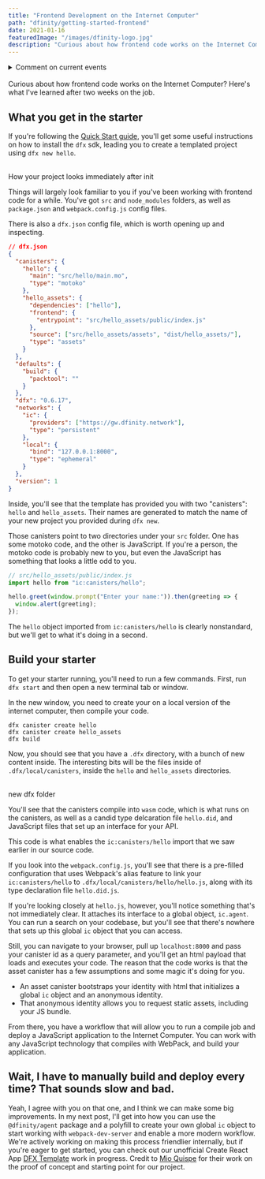 ```yaml
---
title: "Frontend Development on the Internet Computer"
path: "dfinity/getting-started-frontend"
date: 2021-01-16
featuredImage: "/images/dfinity-logo.jpg"
description: "Curious about how frontend code works on the Internet Computer? Here's what I've learned after two weeks on the job"
---
```



<details>
  <summary>Comment on current events</summary>
  Before I get started, I'm writing this between January 6, when Trump supporters
  stormed the US Capitol, and January 20th, when Joe Biden is set to be inaugurated
  as president. As unsettling as it is to see unfold, it is a reminder that the United
  States is still suffering under institutions that coddle white supremacy and racial
  resentment, stoked by income inequality and unscrupulous politicians. I'd like
  to simply state that Black and Indigenous lives matter, LGBTQIA+ lives matter,
  and that systems of power that benefit some over the good of the many are wrong,
  even when I am part of the group benefiting.
</details>
<br />
Curious about how frontend code works on the Internet Computer? Here's what I've learned after two weeks on the job.

## What you get in the starter

If you're following the [Quick Start guide](https://sdk.dfinity.org/docs/quickstart/quickstart-intro.html), you'll get some useful instructions on how to install the `dfx` sdk, leading you to create a templated project using `dfx new hello`.

<BlogImage src={dfxHello}>
  <br />
  How your project looks immediately after init
</BlogImage>

Things will largely look familiar to you if you've been working with frontend code for a while. You've got `src` and `node_modules` folders, as well as `package.json` and `webpack.config.js` config files.

There is also a `dfx.json` config file, which is worth opening up and inspecting.

```json
// dfx.json
{
  "canisters": {
    "hello": {
      "main": "src/hello/main.mo",
      "type": "motoko"
    },
    "hello_assets": {
      "dependencies": ["hello"],
      "frontend": {
        "entrypoint": "src/hello_assets/public/index.js"
      },
      "source": ["src/hello_assets/assets", "dist/hello_assets/"],
      "type": "assets"
    }
  },
  "defaults": {
    "build": {
      "packtool": ""
    }
  },
  "dfx": "0.6.17",
  "networks": {
    "ic": {
      "providers": ["https://gw.dfinity.network"],
      "type": "persistent"
    },
    "local": {
      "bind": "127.0.0.1:8000",
      "type": "ephemeral"
    }
  },
  "version": 1
}
```

Inside, you'll see that the template has provided you with two "canisters": `hello` and `hello_assets`. Their names are generated to match the name of your new project you provided during `dfx new`.

Those canisters point to two directories under your `src` folder. One has some motoko code, and the other is JavaScript. If you're a person, the motoko code is probably new to you, but even the JavaScript has something that looks a little odd to you.

```js
// src/hello_assets/public/index.js
import hello from "ic:canisters/hello";

hello.greet(window.prompt("Enter your name:")).then(greeting => {
  window.alert(greeting);
});
```

The `hello` object imported from `ic:canisters/hello` is clearly nonstandard, but we'll get to what it's doing in a second.

## Build your starter

To get your starter running, you'll need to run a few commands. First, run `dfx start` and then open a new terminal tab or window.

In the new window, you need to create your on a local version of the internet computer, then compile your code.

```shell
dfx canister create hello
dfx canister create hello_assets
dfx build
```

Now, you should see that you have a `.dfx` directory, with a bunch of new content inside. The interesting bits will be the files inside of `.dfx/local/canisters`, inside the `hello` and `hello_assets` directories.

<BlogImage src={dfxCompiled}>
  <br />
  new dfx folder
</BlogImage>

You'll see that the canisters compile into `wasm` code, which is what runs on the canisters, as well as a candid type delcaration file `hello.did`, and JavaScript files that set up an interface for your API.

This code is what enables the `ic:canisters/hello` import that we saw earlier in our source code.

If you look into the `webpack.config.js`, you'll see that there is a pre-filled configuration that uses Webpack's alias feature to link your `ic:canisters/hello` to `.dfx/local/canisters/hello/hello.js`, along with its type declaration file `hello.did.js`.

If you're looking closely at `hello.js`, however, you'll notice something that's not immediately clear. It attaches its interface to a global object, `ic.agent`. You can run a search on your codebase, but you'll see that there's nowhere that sets up this global `ic` object that you can access.

Still, you can navigate to your browser, pull up `localhost:8000` and pass your canister id as a query parameter, and you'll get an html payload that loads and executes your code. The reason that the code works is that the asset canister has a few assumptions and some magic it's doing for you.

- An asset canister bootstraps your identity with html that initializes a global `ic` object and an anonymous identity.
- That anonymous identity allows you to request static assets, including your JS bundle.

From there, you have a workflow that will allow you to run a compile job and deploy a JavaScript application to the Internet Computer. You can work with any JavaScript technology that compiles with WebPack, and build your application.

## Wait, I have to manually build and deploy every time? That sounds slow and bad.

Yeah, I agree with you on that one, and I think we can make some big improvements. In my next post, I'll get into how you can use the `@dfinity/agent` package and a polyfill to create your own global `ic` object to start working with `webpack-dev-server` and enable a more modern workflow. We're actively working on making this process friendlier internally, but if you're eager to get started, you can check out our unofficial Create React App [DFX Template](https://github.com/taylorham/cra-template-dfx) work in progress. Credit to [Mio Quispe](https://github.com/MioQuispe) for their work on the proof of concept and starting point for our project.
